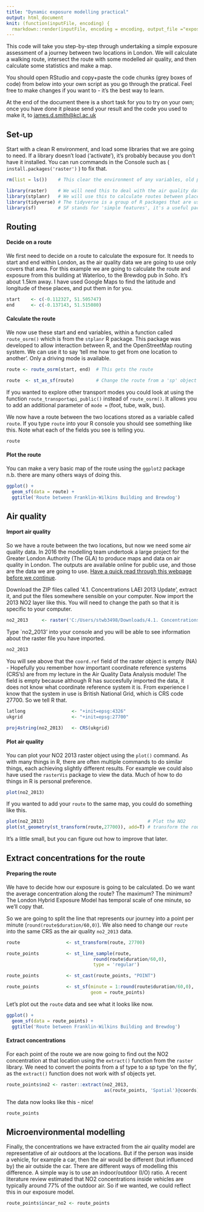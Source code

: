 ```yaml
---
title: "Dynamic exposure modelling practical"
output: html_document
knit: (function(inputFile, encoding) {
  rmarkdown::render(inputFile, encoding = encoding, output_file ="exposure_practical.html") }) 
---
```


This code will take you step-by-step through undertaking a simple exposure assessment of a journey between two locations in London. We will calculate a walking route, intersect the route with some modelled air quality, and then calculate some statistics and make a map. 

You should open RStudio and copy+paste the code chunks (grey boxes of code) from below into your own script as you go through the pratical. Feel free to make changes if you want to - it's the best way to learn. 

At the end of the document there is a short task for you to try on your own; once you have done it please send your result and the code you used to make it, to [james.d.smith@kcl.ac.uk](mailto:james.d.smith@kcl.ac.uk)


## Set-up

Start with a clean R environment, and load some libraries that we are going to need. If a library doesn't load ('activate'), it's probably because you don't have it installed. You can run commands in the Console such as ( `install.packages('raster')`  ) to fix that.

```r

rm(list = ls())    # This clear the environment of any variables, old plots, that kind of thing.

library(raster)    # We will need this to deal with the air quality data
library(stplanr)   # We will use this to calculate routes between places
library(tidyverse) # The tidyverse is a group of R packages that are useful in general data analysis
library(sf)        # SF stands for 'simple features', it's a useful package for working with spatial data

```

## Routing

#### Decide on a route
We first need to decide on a route to calculate the exposure for. It needs to start and end within London, as the air quality data we are going to use only covers that area. For this example we are going to calculate the route and exposure from this building at Waterloo, to the Brewdog pub in Soho. It's about 1.5km away. I have used Google Maps to find the latitude and longitude of these places, and put them in for you.

```r

start    <- c(-0.112327, 51.505747)
end      <- c(-0.137143, 51.515080)

```


#### Calculate the route
We now use these start and end variables, within a function called `route_osrm()` which is from the `stplanr` R package. This package was developed to allow interaction between R, and the OpenStreetMap routing system. We can use it to say 'tell me how to get from one location to another'. Only a driving mode is available.

```r
route <- route_osrm(start, end)  # This gets the route

route  <- st_as_sf(route)        # Change the route from a 'sp' object to 'sf'.
```

If you wanted to explore other transport modes you could look at using the function `route_transportapi_public()` instead of `route_osrm()`. It allows you to add an additional parameter of `mode = ` (foot, tube, walk, bus).

We now have a route between the two locations stored as a variable called `route`. If you type `route` into your R console you should see something like this. Note what each of the fields you see is telling you.

```r
route
```

#### Plot the route
You can make a very basic map of the route using the `ggplot2` package n.b. there are many others ways of doing this. 

```r

ggplot() +
  geom_sf(data = route) +
  ggtitle('Route between Franklin-Wilkins Building and Brewdog')

```

## Air quality

#### Import air quality

So we have a route between the two locations, but now we need some air quality data. In 2016 the modelling team undertook a large project for the Greater London Authority (The GLA) to produce maps and data on air quality in London. The outputs are available online for public use, and those are the data we are going to use. [Have a quick read through this webpage before we continue](https://data.london.gov.uk/dataset/london-atmospheric-emissions-inventory-2013).

Download the ZIP files called '4.1. Concentrations LAEI 2013 Update', extract it, and put the files somewhere sensible on your computer. Now import the 2013 NO2 layer like this. You will need to change the path so that it is specific to your computer.

```r
no2_2013     <- raster('C:/Users/stwb3498/Downloads/4.1. Concentrations LAEI 2013 Update/4.1. Concentrations LAEI 2013 Update/2013/ASCII/PostLAEI2013_2013_NO2.asc')
```

Type `no2_2013' into your console and you will be able to see information about the raster file you have imported.

```r
no2_2013
```

You will see above that the `coord.ref` field of the raster object is empty (NA) - Hopefully you remember how important coordinate reference systems (CRS's) are from my lecture in the Air Quality Data Analysis module! The field is empty because although R has succesfully imported the data, it does not know what coordinate reference system it is. From experience I know that the system in use is British National Grid, which is CRS code 27700. So we tell R that.

```r

latlong                 <- "+init=epsg:4326"
ukgrid                  <- "+init=epsg:27700"

proj4string(no2_2013)   <- CRS(ukgrid)

```

#### Plot air quality

You can plot your NO2 2013 raster object using the `plot()` command. As with many things in R, there are often multiple commands to do similar things, each achieving slightly different results. For example we could also have used the `rasterVis` package to view the data. Much of how to do things in R is personal preference.

```r
plot(no2_2013)
```

If you wanted to add your `route` to the same map, you could do something like this.

```r

plot(no2_2013)                                      # Plot the NO2
plot(st_geometry(st_transform(route,27700)), add=T) # transform the route to CRS 27700, extract the geometry', and add it to the above plot

```

It's a little small, but you can figure out how to improve that later.

## Extract concentrations for the route

#### Preparing the route

We have to decide how our exposure is going to be calculated. Do we want the average concentration along the route? The maximum? The minimum? The London Hybrid Exposure Model has temporal scale of one minute, so we'll copy that.

So we are going to split the line that represents our journey into a point per minute (`round(route$duration/60,0)`). We also need to change our `route` into the same CRS as the air quality `no2_2013` data.

```r

route                 <- st_transform(route, 27700)                     # Change the route CRS to the same as the raster

route_points          <- st_line_sample(route,
                                round(route$duration/60,0),
                                type = 'regular')                       # sample regular points along the route

route_points          <- st_cast(route_points, "POINT")                 # Turn multipoint object to points

route_points          <- st_sf(minute = 1:round(route$duration/60,0),   # Add the minutes as a field of the object
                               geom = route_points)
```

Let's plot out the `route` data and see what it looks like now.

```r

ggplot() +
  geom_sf(data = route_points) +
  ggtitle('Route between Franklin-Wilkins Building and Brewdog')

```

#### Extract concentrations

For each point of the route we are now going to find out the NO2 concentration at that location using the `extract()` function from the `raster` library. We need to convert the points from a sf type to a sp type 'on the fly', as the `extract()` function does not work with sf objects yet.

```r

route_points$no2 <- raster::extract(no2_2013,
                                    as(route_points, 'Spatial')@coords)

```

The data now looks like this - nice!

```r
route_points
```

## Microenvironmental modelling

Finally, the concentrations we have extracted from the air quality model are representative of air outdoors at the locations. But if the person was inside a vehicle, for example a car, then the air would be different (but influenced by) the air outside the car. There are different ways of modelling this difference. A simple way is to use an indoor/outdoor (I/O) ratio. A recent literature review estimated that NO2 concentrations inside vehicles are typically around 77% of the outdoor air. So if we wanted, we could reflect this in our exposure model.

```r

route_points$incar_no2 <- route_points

```